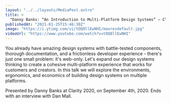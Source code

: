 ```yaml
---
layout: "../../layouts/MediaPost.astro"
title: >
  "Danny Banks: “An Introduction to Multi-Platform Design Systems” — Clarity 2020"
publishedAt: "2021-01-25T15:46:30Z"
image: "https://i.ytimg.com/vi/tOQ8llEwNHI/maxresdefault.jpg"
videoUrl: "https://www.youtube.com/watch?v=tOQ8llEwNHI"
---
```


You already have amazing design systems with battle-tested components, thorough documentation, and a frictionless developer experience - there's just one small problem: it's web-only. Let's expand our design systems thinking to create a cohesive multi-platform experience that works for customers and creators. In this talk we will explore the environments, ergonomics, and economics of building design systems on multiple platforms.

Presented by Danny Banks at Clarity 2020, on September 4th, 2020. Ends with an interview with Dan Mall.

